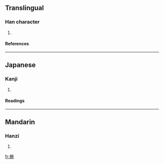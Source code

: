 ==Translingual==
===Han character===
{{Han char|rn=75|rad=木|as=08|sn=12|four=|canj=木竹尸尸 (DHSS), 木戈尸尸 (DISS)}}
# {{defn|Han|sort=木08}}
====References====
{{Han ref|kx=0537.131|dkj=15058|hdz=21239.080|uh=6916|ud=26902}}

----
==Japanese==
===Kanji===
{{ja-kanji|grade=|rs=木08}}
# {{defn|Japanese}} 
====Readings====
{{ja-readings|on=[[ほう]] (hō)|kun=}}

----
==Mandarin==
===Hanzi===
{{cmn-hanzi|pin=[[péng]] ([[peng2]])|wg=p'eng<sup>2</sup>}}
# {{defn|Mandarin}}

[[fr:椖]]